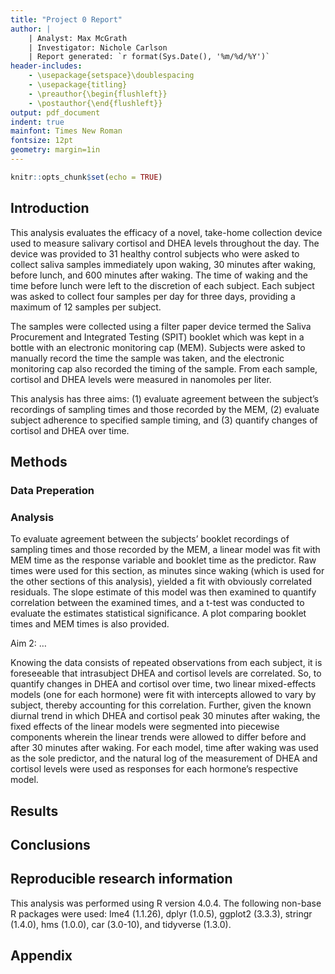 ```yaml
---
title: "Project 0 Report"
author: |
    | Analyst: Max McGrath
    | Investigator: Nichole Carlson
    | Report generated: `r format(Sys.Date(), '%m/%d/%Y')`
header-includes:
    - \usepackage{setspace}\doublespacing
    - \usepackage{titling}
    - \preauthor{\begin{flushleft}}
    - \postauthor{\end{flushleft}}  
output: pdf_document
indent: true
mainfont: Times New Roman
fontsize: 12pt
geometry: margin=1in
---
```

<!-- Citation: Header flags from William Lippitt -->

```r
knitr::opts_chunk$set(echo = TRUE)
```

## Introduction

This analysis evaluates the efficacy of a novel, take-home collection device
used to measure salivary cortisol and DHEA levels throughout the day. The
device was provided to 31 healthy control subjects who were asked to collect
saliva samples immediately upon waking, 30 minutes after waking, before lunch,
and 600 minutes after waking. The time of waking and the time before lunch were
left to the discretion of each subject. Each subject was asked to collect 
four samples per day for three days, providing a maximum of 12 samples per
subject. 

The samples were collected using a filter
paper device termed the Saliva Procurement and Integrated Testing (SPIT)
booklet which was kept in a bottle with an electronic monitoring cap (MEM). 
Subjects
were asked to manually record the time the sample was taken, and the electronic
monitoring cap also recorded the timing of the sample. From each sample,
cortisol and DHEA levels were measured in nanomoles per liter. 

This analysis has three aims: (1) evaluate agreement between the subject's
recordings of sampling times and those recorded by the MEM, (2) evaluate subject
adherence to specified sample timing, and (3) quantify
changes of cortisol and DHEA over time.

## Methods

### Data Preperation

### Analysis

To evaluate agreement between the subjects' booklet recordings of sampling 
times and those recorded by the MEM, a linear model was fit with MEM time as the
response variable and booklet time as the predictor. Raw times were used for 
this section, as minutes since waking (which is used for the other sections
of this analysis), yielded a fit with obviously correlated residuals. The
slope estimate of this model was then examined to quantify correlation between
the examined times, and a t-test was conducted to evaluate the estimates
statistical significance. A plot comparing booklet times and MEM times is also
provided.

Aim 2: ...

Knowing the data consists of repeated observations from each subject, it is 
foreseeable that intrasubject DHEA and cortisol levels are correlated. So,
to quantify changes in DHEA and cortisol over time, two linear mixed-effects 
models (one for each hormone) were fit with intercepts allowed to vary by 
subject, thereby accounting for this correlation. Further, given
the known diurnal trend in which DHEA and cortisol peak 30 minutes after waking,
the fixed effects of the linear models were segmented into piecewise
components wherein the linear trends were allowed to differ before and after
30 minutes after waking. For each model, time after waking was used as the sole
predictor, and the natural log of the measurement of DHEA and cortisol levels 
were used as responses for each hormone's respective model.

## Results

## Conclusions

## Reproducible research information

This analysis was performed using R version 4.0.4. The following non-base R 
packages were used: lme4 (1.1.26), dplyr (1.0.5), ggplot2 (3.3.3),
stringr (1.4.0), hms (1.0.0), car (3.0-10), and tidyverse (1.3.0).

## Appendix
